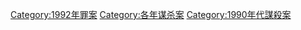 {{cat topic in year| topic=谋杀案| year=1992}}

[[Category:1992年罪案|Category:1992年罪案]]
[[Category:各年谋杀案|Category:各年谋杀案]]
[[Category:1990年代謀殺案|Category:1990年代謀殺案]]